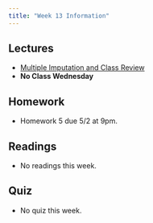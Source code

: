 ```yaml
---
title: "Week 13 Information"
---
```


## Lectures

- [Multiple Imputation and Class Review](../slides/lecture13-1-missing-example.qmd)
- **No Class Wednesday**

## Homework

- Homework 5 due 5/2 at 9pm.

## Readings

- No readings this week.

## Quiz

- No quiz this week.